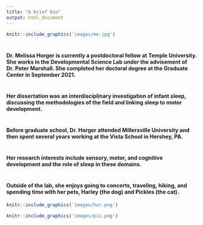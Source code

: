 ```yaml
---
title: "A brief bio"
output: html_document
---
```





```r
knitr::include_graphics('images/me.jpg')
```


#
#
#


#### Dr. Melissa Horger is currently a postdoctoral fellow at Temple University. She works in the Developmental Science Lab under the advisement of Dr. Peter Marshall. She completed her doctoral degree at the Graduate Center in September 2021.
#
#### Her dissertation was an interdisciplinary investigation of infant sleep, discussing the methodologies of the field and linking sleep to motor development. 
#
#### Before graduate school, Dr. Horger attended Millersville University and then spent several years working at the Vista School in Hershey, PA. 

#
#

#### Her research interests include sensory, motor, and cognitive development and the role of sleep in these domains. 

#
#
#
# 
#
#

#### Outside of the lab, she enjoys going to concerts, traveling, hiking, and spending time with her pets, Harley (the dog) and Pickles (the cat). 

```r
knitr::include_graphics('images/har.png')
```

```r
knitr::include_graphics('images/pic.png')
```